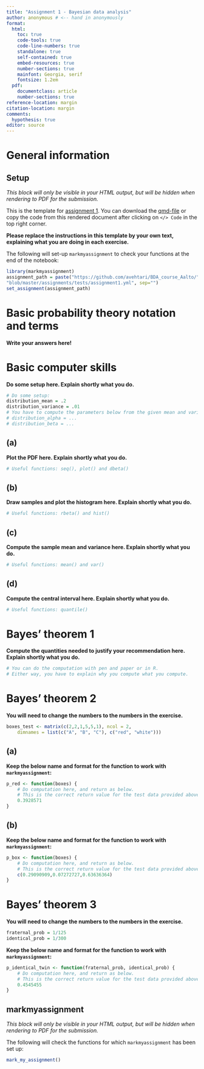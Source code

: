 ```yaml
---
title: "Assignment 1 - Bayesian data analysis"
author: anonymous # <-- hand in anonymously
format: 
  html:
    toc: true
    code-tools: true
    code-line-numbers: true
    standalone: true
    self-contained: true
    embed-resources: true  
    number-sections: true
    mainfont: Georgia, serif
    fontsize: 1.2em
  pdf:  
    documentclass: article
    number-sections: true
reference-location: margin
citation-location: margin 
comments:
  hypothesis: true
editor: source
---
```



# General information    

:::: {.content-hidden when-format="pdf"}
::: {.callout-warning}
   
## Setup 

*This block will only be visible in your HTML output, but will be hidden when rendering to PDF for the submission.*



This is the template for [assignment 1](assignment1.html). You can download the [qmd-file](https://raw.githubusercontent.com/avehtari/BDA_course_Aalto/gh-pages/assignments/template1.qmd) or copy the code from this rendered document after clicking on `</> Code` in the top right corner.

**Please replace the instructions in this template by your own text, explaining what you are doing in each exercise.** 

The following will set-up `markmyassignment` to check your functions at the end of the notebook:
 
```r
library(markmyassignment) 
assignment_path = paste("https://github.com/avehtari/BDA_course_Aalto/",
"blob/master/assignments/tests/assignment1.yml", sep="")
set_assignment(assignment_path)   
```       

:::
::::


# Basic probability theory notation and terms  

 
**Write your answers here!** 
   


# Basic computer skills

**Do some setup here. Explain shortly what you do.**
```r
# Do some setup:
distribution_mean = .2
distribution_variance = .01
# You have to compute the parameters below from the given mean and variance
# distribution_alpha = ...
# distribution_beta = ...
```


## (a)


**Plot the PDF here. Explain shortly what you do.**
```r
# Useful functions: seq(), plot() and dbeta()
```


## (b)


**Draw samples and plot the histogram here. Explain shortly what you do.**
```r
# Useful functions: rbeta() and hist()
```


## (c)


**Compute the sample mean and variance here. Explain shortly what you do.**
```r
# Useful functions: mean() and var()
```


## (d)


**Compute the central interval here. Explain shortly what you do.**
```r
# Useful functions: quantile()
```


# Bayes' theorem 1   



**Compute the quantities needed to justify your recommendation here. Explain shortly what you do.**
```r
# You can do the computation with pen and paper or in R. 
# Either way, you have to explain why you compute what you compute.
```


# Bayes' theorem 2

**You will need to change the numbers to the numbers in the exercise.**
```r
boxes_test <- matrix(c(2,2,1,5,5,1), ncol = 2,
    dimnames = list(c("A", "B", "C"), c("red", "white")))
```


## (a)


**Keep the below name and format for the function to work with `markmyassignment`:**
```r
p_red <- function(boxes) {
    # Do computation here, and return as below.
    # This is the correct return value for the test data provided above.
    0.3928571
}
```


## (b)


**Keep the below name and format for the function to work with `markmyassignment`:**
```r
p_box <- function(boxes) {
    # Do computation here, and return as below.
    # This is the correct return value for the test data provided above.
    c(0.29090909,0.07272727,0.63636364)
}
```


# Bayes' theorem 3 



**You will need to change the numbers to the numbers in the exercise.**
```r
fraternal_prob = 1/125
identical_prob = 1/300
```
**Keep the below name and format for the function to work with `markmyassignment`:**
```r
p_identical_twin <- function(fraternal_prob, identical_prob) {
    # Do computation here, and return as below.
    # This is the correct return value for the test data provided above.
    0.4545455
}
```



:::: {.content-hidden when-format="pdf"}
::: {.callout-warning}

## markmyassignment

*This block will only be visible in your HTML output, but will be hidden when rendering to PDF for the submission.*


The following will check the functions for which `markmyassignment` has been set up:
 
```r
mark_my_assignment()  
```      

:::
::::
